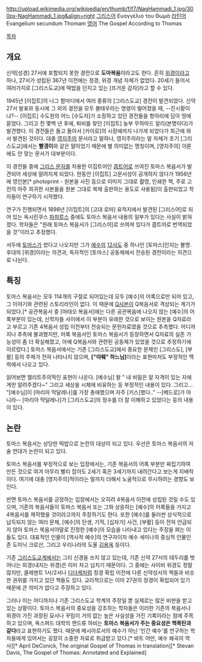 http://upload.wikimedia.org/wikipedia/en/thumb/f/f7/NagHammadi_1.jpg/300px-NagHammadi_1.jpg&align=right [[그리스어]] Ευαγγέλιο του Θωμά
[[라틴어]] Evangelium secundum Thomam
[[영어]] The Gospel According to Thomas

[[목차]]
== 개요 ==
신약[성경] 27서에 포함되지 못한 경전으로 '''도마복음'''이라고도 한다. 흔히 [[위경]]이라고 하나, 27서가 성립된 367년 이전에는 정경, 위경 개념 자체가 없었다. 20세기 들어서 여러가지로 [그리스도교]에 떡밥을 던지고 있는 [뜨거운 감자]라고 할 수 있다.

1945년 [이집트]의 나그 함마디에서 여러 종류의 [그리스도교] 경전이 발견되었다. 신약27서 발표와 동시에 그 외의 경전을 모두 불태우라는 명령이 떨어졌을 때, --진시황이냐?-- [이집트] 수도원의 어느 [수도자]가 소장하고 있던 경전들을 항아리에 담아 땅에 묻었다. 그리고 천 몇백 년 후에, 퇴비를 찾던 [이집트] 농부 무하마드 알리(본명이다)가 발견했다. 이 경전들은 돌고 돌아서 [카이로]의 시장에까지 나가게 되었다가 최근에 와서 발견된 것이다. 대충 [[영지주의]] 문서라고 말하나, 영지주의라는 말 자체가 초기 [그리스도교]에서는 '''빨갱이'''와 같은 말이었기 때문에 별 의미없는 명칭이며, [영지주의] 이론에도 안 맞는 문서가 대부분이다.

이 경전들 중에 [[그리스 문자]]를 차용한 이집트어인 [[콥트어]]로 쓰여진 토마스 복음서가 발견되어 세상에 알려지게 되었다. 한동안 [이집트] 고문서성이 공개하지 않다가 1956년에 영인본[* photoprint - 원본을 사진 등으로 이미지 그대로 촬영, 인쇄한 책, 주로 고전의 아주 희귀한 사본들을 원본 그대로 복제 출판하는 용도로 사용됨]이 출판되었고 학자들이 연구하기 시작했다.

연구가 진행되면서 1898년 [이집트]의 [고대 로마] 유적지에서 발견된 [그리스어]로 되어 있는 옥시린쿠스 [[파피루스]] 중에도 토마스 복음서 내용의 일부가 있다는 사실이 밝혀졌다. 학자들은 "원래 토마스 복음서가 [그리스어]로 쓰여져 있다가 콥트어로 번역되었을 것"이라고 추정했다.

서두에 [[토마스]]가 썼다고 나오지만 그가 [[예수]]의 [[12사도]] 중 하나인 [토마스]인지는 불명. 후대의 [위경]이라는 의견과, 독자적인 [토마스] 공동체에서 전승된 경전이라는 의견으로 나뉜다.

== 특징 ==
토마스 복음서는 모두 114개의 구절로 되어있는데 모두 [예수]의 어록으로만 되어 있고, 그 이야기와 관련된 스토리라인이 없다. 이 때문에 [[Q사본]]이 Q복음서로 격상되는 계기가 되었다.[* 공관복음서 중 [마태오 복음서]에는 다른 공관복음에 나오지 않는 [예수]의 어록부분이 있는데, 신학자들 사이에서 이 부분이 유래한 것으로 보이는 원본을 Q자료라고 부르고 기존 4복음서 성립 이전부터 전승되는 문헌자료였을 것으로 추측했다. 어디까지나 추측에 불과했지만, 어록 복음서인 토마스 복음서가 등장하면서 Q자료의 실존 가능성이 좀 더 확실해졌고, 아예 Q복음서와 관련된 공동체가 있었을 것으로 추정하기에 이르렀다.] 토마스 복음서에서는 기존 [그리스도교]에서 중요한 문제인 [그리스도], [부활] 등의 주제가 전혀 나타나지 않으며, '''["야훼" 하느님]'''이라는 표현마저도 부정적인 맥락에서 나오고 있다.

읽어보면 엘리트주의적인 표현이 나온다. [예수님] 왈 " 내 비밀은 알 자격이 있는 자에게만 알려주겠다~" 그리고 세상을 시체에 비유하는 등 부정적인 내용이 있다. 그리고… "[예수님]이 [마리아 막달레나]를 가장 총애했으며 자주 [키스]했다.." --[베드로]가 아니라-- [마리아 막달레나]가 [그리스도교]의 정수를 더 잘 이해하고 있었다는 등의 내용이 있다.

== 논란 ==
토마스 복음서는 상당한 떡밥으로 논란의 대상이 되고 있다. 우선은 토마스 복음서의 저술 연대가 논란이 되고 있다.

토마스 복음서를 부정적으로 보는 입장에서는, 기존 복음서의 어록 부분만 짜집기하여 만든 것으로 여겨 아무리 빨리 잡아도 2세기 혹은 3세기까지 내려간다고 보는게 지배적이다. 여기에 대충 [영지주의]적이라는 말까지 더해서 노골적으로 무시하려는 경향도 보인다.

반면 토마스 복음서를 긍정하는 입장에서는 오히려 4복음서 이전에 성립된 것일 수도 있으며, 기존의 복음서들이 토마스 복음서 또는 그와 상응하는 [예수]의 어록들을 가지고 4복음서를 제작했을 것이라고까지 주장하기도 한다. 또한 [예수]를 둘러싼 상식적으로 납득되지 않는 여러 문제, [예수]의 탄생, 기적, [십자가] 사건, [부활] 등이 전혀 언급되지 않아 토마스 복음서야말로 진정한 [예수]의 모습을 나타내고 있다는 주장을 펴는 이들도 있다. 대표적인 인물이 [역사적 예수]의 연구자이자 예수 세미나의 중심적 인물인 존 도미닉 크로산, 그리고 우리나라의 도올 [[김용옥]] 등이다.

기존 [[그리스도교]]계에서는 그리 신경을 쓰지 않고 있는데, 기존 신약 27서의 테두리를 벗어나는 외경(내지는 위경)은 이미 차고 넘치기 때문이다. 그 중에는 사이비 위경도 정말 많지만, 클레멘트 1서/2서나 [[디다케]]처럼 정경 확립 이전에 다른 신약성서의 책들과 비슷한 권위를 가지고 있던 책들도 있다. 교리적으로는 이미 27권의 정경이 확립되어 있기 때문에 큰 의미가 없다고 주장하고 있다.

그러나 이는 어디까지나 기존 그리스도교 학계의 주장일 뿐 실제로는 많은 비판을 받고 있는 상황이다. 토마스 복음서의 중요성을 강조하는 학자들은 이러한 기존의 복음서나 위경이 가진 과장된 묘사나 꾸밈이 거의 없는 높은 사실성을 가진 기록이라는 점에 주목하고 있으며, 옥스퍼드 대학의 앤드류 하비는 '''토마스 복음서가 주는 중요성은 핵폭탄과 같다'''라고 표현하기도 했다. 때문에 메시아로서의 예수가 아닌 '인간 예수'를 연구하는 학자들에게 있어서는 굉장히 소중한 자료로 취급받고 있다.[* 바트 어만, 예수 왜곡의 역사][* April DeConick, The original Gospel of Thomas in translation][* Stevan Davis, The Gospel of Thomas: Annotated and Explained]
